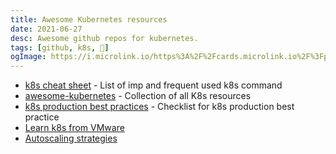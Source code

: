 ```yaml
---
title: Awesome Kubernetes resources
date: 2021-06-27
desc: Awesome github repos for kubernetes.
tags: [github, k8s, 🌿]
ogImage: https://i.microlink.io/https%3A%2F%2Fcards.microlink.io%2F%3Fpreset%3Drichhaines%26twitterHandle%3D%2540varun1_yadav%26domain%3Dtil.varunyadav.com%26headline%3DAwesome%2BKubernetes%2Bresources%26caption%3DAwesome%2Bgithub%2Brepos%2Band%2Bresources%2Bfor%2Bkubernetes.
---
```


- [k8s cheat sheet](https://github.com/dennyzhang/cheatsheet-kubernetes-A4) - List of imp and frequent used k8s command
- [awesome-kubernetes](https://github.com/ramitsurana/awesome-kubernetes/) - Collection of all K8s resources
- [k8s production best practices](https://learnk8s.io/production-best-practices/) - Checklist for k8s production best practice
- [Learn k8s from VMware](https://kube.academy/pro)
- [Autoscaling strategies](https://learnk8s.io/kubernetes-autoscaling-strategies)
